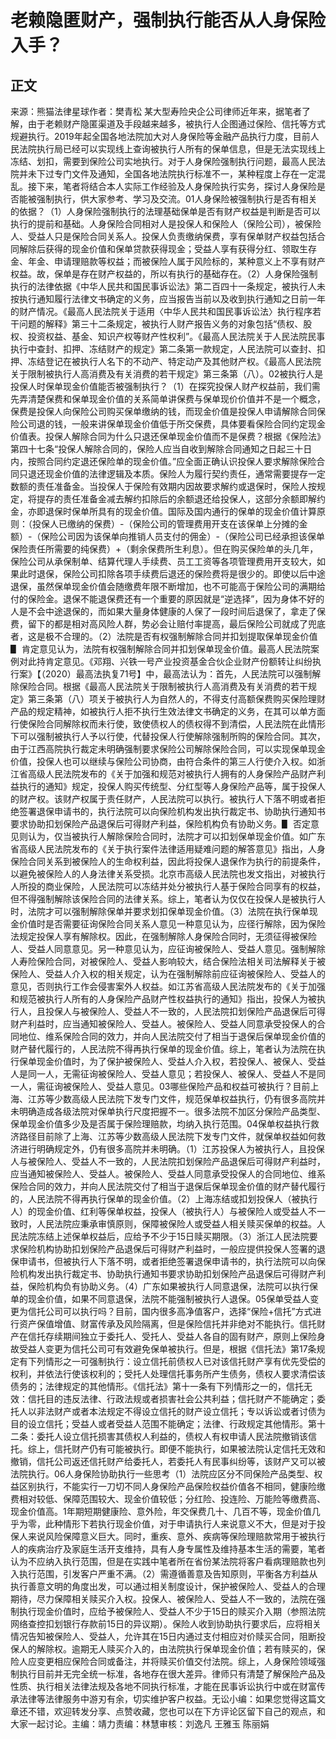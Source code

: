 # 老赖隐匿财产，强制执行能否从人身保险入手？
## 正文
来源：熊猫法律星球作者：樊青松 某大型寿险央企公司律师近年来，据笔者了解，由于老赖财产隐匿渠道及手段越来越多，被执行人企图通过保险、信托等方式规避执行。2019年起全国各地法院加大对人身保险等金融产品执行力度，目前人民法院执行局已经可以实现线上查询被执行人所有的保单信息，但是无法实现线上冻结、划扣，需要到保险公司实地执行。对于人身保险强制执行问题，最高人民法院并未下过专门文件及通知，全国各地法院执行标准不一，某种程度上存在一定混乱。接下来，笔者将结合本人实际工作经验及人身保险执行实务，探讨人身保险是否能被强制执行，供大家参考、学习及交流。01人身保险被强制执行是否有相关的依据？（1）人身保险强制执行的法理基础保单是否有财产权益是判断是否可以执行的提前和基础。人身保险合同相对人是投保人和保险人（保险公司），被保险人、受益人只是保险合同关系人。投保人负责缴纳保费，享有保单财产权益包括合同解除后获得的现金价值和保单贷款获得现金；受益人享有获得分红、领取生存金、年金、申请理赔款等权益；而被保险人属于风险标的，某种意义上不享有财产权益。故，保单是存在财产权益的，所以有执行的基础存在。（2）人身保险强制执行的法律依据《中华人民共和国民事诉讼法》第二百四十一条规定，被执行人未按执行通知履行法律文书确定的义务，应当报告当前以及收到执行通知之日前一年的财产情况。《最高人民法院关于适用〈中华人民共和国民事诉讼法〉执行程序若干问题的解释》第三十二条规定，被执行人财产报告义务的对象包括“债权、股权、投资权益、基金、知识产权等财产性权利”。《最高人民法院关于人民法院民事执行中查封、扣押、冻结财产的规定》第二条第一款规定，人民法院可以查封、扣押、冻结登记在被执行人名下的不动产、特定动产及其他财产权。《最高人民法院关于限制被执行人高消费及有关消费的若干规定》第三条第（八）。02被执行人是投保人时保单现金价值能否被强制执行？（1）在探究投保人财产权益前，我们需先弄清楚保费和保单现金价值的关系简单讲保费与保单现价价值并不是一个概念，保费是投保人向保险公司购买保单缴纳的钱，而现金价值是投保人申请解除合同保险公司退的钱，一般来讲保单现金价值低于所交保费，具体要看保险合同约定现金价值表。投保人解除合同为什么只退还保单现金价值而不是保费？根据《保险法》第四十七条“投保人解除合同的，保险人应当自收到解除合同通知之日起三十日内，按照合同约定退还保险单的现金价值。”应全面正确认识投保人要求解除保险合同只退还现金价值的法律逻辑及本质。保险人为履行契约责任，通常需要提存一定数额的责任准备金。当投保人于保险有效期内因故要求解约或退保时，保险人按规定，将提存的责任准备金减去解约扣除后的余额退还给投保人，这部分余额即解约金，亦即退保时保单所具有的现金价值。国际及国内通行的保单的现金价值计算原则：（投保人已缴纳的保费）-（保险公司的管理费用开支在该保单上分摊的金额）-（保险公司因为该保单向推销人员支付的佣金）-（保险公司已经承担该保单保险责任所需要的纯保费）+（剩余保费所生利息）。但在购买保险单的头几年，保险公司从承保制单、结算代理人手续费、员工工资等各项管理费用开支较大，如果此时退保，保险公司扣除各项手续费后退还的保险费将是很少的。即使以后中途退保，虽然保单现金价值会随缴费年限不断增加，也不可能高于保险公司的满期给付的保险金。退保不能退保费还有一个重要的原因就是“逆选择”，因为身体不好的人是不会中途退保的，而如果大量身体健康的人保了一段时间后退保了，拿走了保费，留下的都是相对高风险人群，势必会让赔付率提高，最后保险公司就成了兜底者，这是极不合理的。（2）法院是否有权强制解除合同并扣划提取保单现金价值▋ 肯定意见认为，法院有权强制解除合同并扣划保单现金价值。最高人民法院案例对此持肯定意见。《邓翔、兴铁一号产业投资基金合伙企业财产份额转让纠纷执行案》【（2020）最高法执复71号】中，最高法认为：首先，人民法院可以强制解除保险合同。根据《最高人民法院关于限制被执行人高消费及有关消费的若干规定》第三条第（八）项关于被执行人为自然人的，不得支付高额保费购买保险理财产品的规定精神，如被执行人拒不执行生效法律文书确定的义务，在其可以单方面行使保险合同解除权而未行使，致使债权人的债权得不到清偿，人民法院在此情形下可以强制被执行人予以行使，代替投保人行使解除强制所购的保险合同。其次，由于江西高院执行裁定未明确强制要求保险公司解除保险合同，可以实现保单现金价值，投保人也可以继续与保险公司协商，由符合条件的第三人行使介入权。如浙江省高级人民法院发布的《关于加强和规范对被执行人拥有的人身保险产品财产利益执行的通知》规定，投保人购买传统型、分红型等人身保险产品等，属于投保人的财产权。该财产权属于责任财产，人民法院可以执行。被执行人下落不明或者拒绝签署退保申请书的，执行法院可以向保险机构发出执行裁定书、协助执行通知书要求协助扣划保险产品退保后可得财产利益，保险机构负有协助义务。▋ 否定意见则认为，仅当被执行人解除保险合同时，法院才可以扣划保单现金价值。如广东省高级人民法院发布的《关于执行案件法律适用疑难问题的解答意见》指出，人身保险合同关系到被保险人的生命权利益，因此将投保人退保作为执行的前提条件，以避免被保险人的人身法律关系受损。北京市高级人民法院也发文指出，对被执行人所投的商业保险，人民法院可以冻结并处分被执行人基于保险合同享有的权益，但不得强制解除该保险合同的法律关系。综上，笔者认为仅仅在投保人是被执行人时，法院才可以强制解除保单并要求划扣保单现金价值。（3）法院在执行保单现金价值时是否需要征询保险合同关系人意见一种意见认为，应径行解除，因为保险法规定投保人享有解除权。因此，在强制解除人身保险合同时，无须征得被保险人、受益人同意意见。另一种意见认为，应征询被保险人、受益人意见。强制解除人寿险保险合同，对被保险人、受益人影响较大，结合保险法相关司法解释关于被保险人、受益人介入权的相关规定，认为在强制解除前应征询被保险人、受益人的意见，否则执行工作会侵害案外人权益。如江苏省高级人民法院发布的《关于加强和规范被执行人所有的人身保险产品财产性权益执行的通知》指出，投保人为被执行人，且投保人与被保险人、受益人不一致的，人民法院扣划保险产品退保后可得财产利益时，应当通知被保险人、受益人。被保险人、受益人同意承受投保人的合同地位、维系保险合同的效力，并向人民法院交付了相当于退保后保单现金价值的财产替代履行的，人民法院不得再执行保单的现金价值。综上，笔者认为法院在执行保单现金价值时，为了保护被保险人、受益人介入权，若投保人、被保人、受益人是同一人，无需征询被保险人、受益人意见；若投保人、被保人、受益人不是同一人，需征询被保险人、受益人意见。03哪些保险产品和权益可被执行？目前上海、江苏等少数高级人民法院下发专门文件，规范保单权益执行，仍有很多高院并未明确造成各级法院对保单执行尺度把握不一。很多法院不加区分保险产品类型、保单现金价值多少及是否属于保险理赔款，均纳入执行范围。04保单权益执行救济路径目前除了上海、江苏等少数高级人民法院下发专门文件，就保单权益如何救济进行明确规定外，仍有很多高院并未明确。（1）江苏投保人为被执行人，且投保人与被保险人、受益人不一致的，人民法院扣划保险产品退保后可得财产利益时，应当通知被保险人、受益人。被保险人、受益人同意承受投保人的合同地位、维系保险合同的效力，并向人民法院交付了相当于退保后保单现金价值的财产替代履行的，人民法院不得再执行保单的现金价值。（2）上海冻结或扣划投保人（被执行人）的现金价值、红利等保单权益，投保人（被执行人）与被保险人或受益人不一致时，人民法院应秉承审慎原则，保障被保险人或受益人相关赎买保单的权益。人民法院冻结上述保单权益后，应给予不少于15日赎买期限。（3）浙江人民法院要求保险机构协助扣划保险产品退保后可得财产利益时，一般应提供投保人签署的退保申请书，但被执行人下落不明，或者拒绝签署退保申请书的，执行法院可以向保险机构发出执行裁定书、协助执行通知书要求协助扣划保险产品退保后可得财产利益，保险机构负有协助义务。（4）广东如果被执行人同意退保，法院可以执行保单的现金价值，如果不同意退保，法院不能强制被执行人退保。05保单受益人变更为信托公司可以执行吗？目前，国内很多高净值客户，选择“保险+信托”方式进行资产保值增值、财富传承及风险隔离，但是保险信托并非绝对不能执行。信托财产在信托存续期间独立于委托人、受托人、受益人各自的固有财产，原则上保险身故受益人变更为信托公司可有效避免保单被执行。但是，根据《信托法》第17条规定有下列情形之一可强制执行：设立信托前债权人已对该信托财产享有优先受偿的权利，并依法行使该权利的；受托人处理信托事务所产生债务，债权人要求清偿该债务的；法律规定的其他情形。《信托法》第十一条有下列情形之一的，信托无效：信托目的违反法律、行政法规或者损害社会公共利益；信托财产不能确定；委托人以非法财产或者本法规定不得设立信托的财产设立信托；专以诉讼或者讨债为目的设立信托；受益人或者受益人范围不能确定；法律、行政规定其他情形。第十二条：委托人设立信托损害其债权人利益的，债权人有权申请人民法院撤销该信托。综上，信托财产仍有可能被执行。即便不能执行，如果被法院认定信托无效和撤销，信托公司返还信托财产给委托人，若委托人有民事纠纷等，该财产又可以被法院执行。06人身保险协助执行一些思考（1）法院应区分不同保险产品类型、权益区别执行，不能实行一刀切不同人身保险产品保险权益价值各不相同，健康险缴费相对较低、保障范围较大、现金价值较低；分红险、投连险、万能险等缴费高、现金价值高。1年期短期健康险、意外险，年交保费几十、几百不等，现金价值几乎为零，此种情形下若执行现金价值，对于申请执行人来说意义不大，但是对于投保人来说风险保障意义巨大。同时，重疾、意外、疾病等保险理赔款常用于被执行人的疾病治疗及家庭生活开支维持，具有人身专属性及维持基本生活的需要，笔者认为不应纳入执行范围，但是在实践中笔者所在省份某法院将客户看病理赔款也列入执行范围，引发客户严重不满。（2）需遵循善意及告知原则，平衡各方利益从执行善意文明的角度出发，可以通过相关制度设计，保护被保险人、受益人的合理期待，尽力保障相关赎买介入权。投保人、被保险人、受益人不一致的，法院在强制执行现金价值时，应给予被保险人、受益人不少于15日的赎买介入期（参照法院网络查控扣划银行存款前15日的异议期）。保险人收到协助执行要求后，应将相关情况告知被保险人、受益人，允许其在15日内通过支付相应对价赎买合同，阻断投保人的解除权。逾期无人赎买介入的，由法院执行保单现金价值；若有赎买的，保险人应变更相应保险合同或备注，并将赎买价值交付法院。综上，人身保险领域强制执行目前并无完全统一标准，各地存在很大差异。律师只有清楚了解保险产品及性质、执行相关法律法规及各地不同执行标准，才能在民事诉讼执行中或在财富传承法律等法律服务中游刃有余，切实维护客户权益。无讼小编：如果您觉得这篇文章还不错，欢迎转发分享、点赞收藏，您也可以在下方评论区留下自己的观点，和大家一起讨论。主编：靖力责编：林慧审核：刘逸凡 王雅玉 陈丽娟